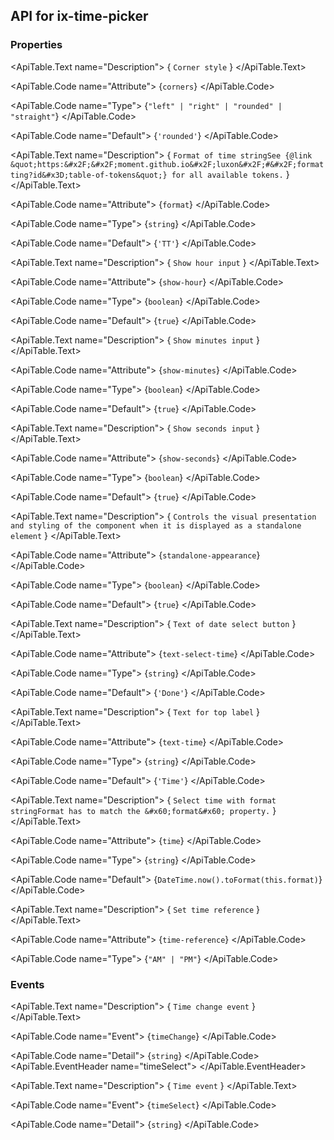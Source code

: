 
## API for ix-time-picker

### Properties

<ApiTable id="property-corners">
  <ApiTable.PropertyHeader name="corners" singleFramework="">
  </ApiTable.PropertyHeader>

  <ApiTable.Text name="Description">
    { `Corner style` }
  </ApiTable.Text>

  <ApiTable.Code name="Attribute">
    {`corners`}
  </ApiTable.Code>

  <ApiTable.Code name="Type">
   {`"left" | "right" | "rounded" | "straight"`}
  </ApiTable.Code>

  <ApiTable.Code name="Default">
    {`'rounded'`}
  </ApiTable.Code>

</ApiTable>
<ApiTable id="property-format">
  <ApiTable.PropertyHeader name="format" singleFramework="">
  </ApiTable.PropertyHeader>

  <ApiTable.Text name="Description">
    { `Format of time stringSee {@link &quot;https:&#x2F;&#x2F;moment.github.io&#x2F;luxon&#x2F;#&#x2F;formatting?id&#x3D;table-of-tokens&quot;} for all available tokens.` }
  </ApiTable.Text>

  <ApiTable.Code name="Attribute">
    {`format`}
  </ApiTable.Code>

  <ApiTable.Code name="Type">
   {`string`}
  </ApiTable.Code>

  <ApiTable.Code name="Default">
    {`'TT'`}
  </ApiTable.Code>

</ApiTable>
<ApiTable id="property-showHour">
  <ApiTable.PropertyHeader name="showHour" singleFramework="">
  </ApiTable.PropertyHeader>

  <ApiTable.Text name="Description">
    { `Show hour input` }
  </ApiTable.Text>

  <ApiTable.Code name="Attribute">
    {`show-hour`}
  </ApiTable.Code>

  <ApiTable.Code name="Type">
   {`boolean`}
  </ApiTable.Code>

  <ApiTable.Code name="Default">
    {`true`}
  </ApiTable.Code>

</ApiTable>
<ApiTable id="property-showMinutes">
  <ApiTable.PropertyHeader name="showMinutes" singleFramework="">
  </ApiTable.PropertyHeader>

  <ApiTable.Text name="Description">
    { `Show minutes input` }
  </ApiTable.Text>

  <ApiTable.Code name="Attribute">
    {`show-minutes`}
  </ApiTable.Code>

  <ApiTable.Code name="Type">
   {`boolean`}
  </ApiTable.Code>

  <ApiTable.Code name="Default">
    {`true`}
  </ApiTable.Code>

</ApiTable>
<ApiTable id="property-showSeconds">
  <ApiTable.PropertyHeader name="showSeconds" singleFramework="">
  </ApiTable.PropertyHeader>

  <ApiTable.Text name="Description">
    { `Show seconds input` }
  </ApiTable.Text>

  <ApiTable.Code name="Attribute">
    {`show-seconds`}
  </ApiTable.Code>

  <ApiTable.Code name="Type">
   {`boolean`}
  </ApiTable.Code>

  <ApiTable.Code name="Default">
    {`true`}
  </ApiTable.Code>

</ApiTable>
<ApiTable id="property-standaloneAppearance">
  <ApiTable.PropertyHeader name="standaloneAppearance" singleFramework="">
  </ApiTable.PropertyHeader>

  <ApiTable.Text name="Description">
    { `Controls the visual presentation and styling of the component when it is displayed as a standalone element` }
  </ApiTable.Text>

  <ApiTable.Code name="Attribute">
    {`standalone-appearance`}
  </ApiTable.Code>

  <ApiTable.Code name="Type">
   {`boolean`}
  </ApiTable.Code>

  <ApiTable.Code name="Default">
    {`true`}
  </ApiTable.Code>

</ApiTable>
<ApiTable id="property-textSelectTime">
  <ApiTable.PropertyHeader name="textSelectTime" singleFramework="">
  </ApiTable.PropertyHeader>

  <ApiTable.Text name="Description">
    { `Text of date select button` }
  </ApiTable.Text>

  <ApiTable.Code name="Attribute">
    {`text-select-time`}
  </ApiTable.Code>

  <ApiTable.Code name="Type">
   {`string`}
  </ApiTable.Code>

  <ApiTable.Code name="Default">
    {`'Done'`}
  </ApiTable.Code>

</ApiTable>
<ApiTable id="property-textTime">
  <ApiTable.PropertyHeader name="textTime" singleFramework="">
  </ApiTable.PropertyHeader>

  <ApiTable.Text name="Description">
    { `Text for top label` }
  </ApiTable.Text>

  <ApiTable.Code name="Attribute">
    {`text-time`}
  </ApiTable.Code>

  <ApiTable.Code name="Type">
   {`string`}
  </ApiTable.Code>

  <ApiTable.Code name="Default">
    {`'Time'`}
  </ApiTable.Code>

</ApiTable>
<ApiTable id="property-time">
  <ApiTable.PropertyHeader name="time" singleFramework="">
  </ApiTable.PropertyHeader>

  <ApiTable.Text name="Description">
    { `Select time with format stringFormat has to match the &#x60;format&#x60; property.` }
  </ApiTable.Text>

  <ApiTable.Code name="Attribute">
    {`time`}
  </ApiTable.Code>

  <ApiTable.Code name="Type">
   {`string`}
  </ApiTable.Code>

  <ApiTable.Code name="Default">
    {`DateTime.now().toFormat(this.format)`}
  </ApiTable.Code>

</ApiTable>
<ApiTable id="property-timeReference">
  <ApiTable.PropertyHeader name="timeReference" singleFramework="">
  </ApiTable.PropertyHeader>

  <ApiTable.Text name="Description">
    { `Set time reference` }
  </ApiTable.Text>

  <ApiTable.Code name="Attribute">
    {`time-reference`}
  </ApiTable.Code>

  <ApiTable.Code name="Type">
   {`"AM" | "PM"`}
  </ApiTable.Code>


</ApiTable>


### Events

<ApiTable id="event-timeChange">
  <ApiTable.EventHeader name="timeChange">
  </ApiTable.EventHeader>

  <ApiTable.Text name="Description">
    { `Time change event` }
  </ApiTable.Text>

  <ApiTable.Code name="Event">
    {`timeChange`}
  </ApiTable.Code>

  <ApiTable.Code name="Detail">
    {`string`}
  </ApiTable.Code>
</ApiTable>
<ApiTable id="event-timeSelect">
  <ApiTable.EventHeader name="timeSelect">
  </ApiTable.EventHeader>

  <ApiTable.Text name="Description">
    { `Time event` }
  </ApiTable.Text>

  <ApiTable.Code name="Event">
    {`timeSelect`}
  </ApiTable.Code>

  <ApiTable.Code name="Detail">
    {`string`}
  </ApiTable.Code>
</ApiTable>


